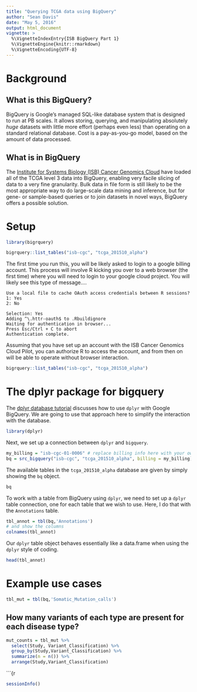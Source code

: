 ```yaml
---
title: "Querying TCGA data using BigQuery"
author: "Sean Davis"
date: "May 5, 2016"
output: html_document
vignette: >
  %\VignetteIndexEntry{ISB BigQuery Part 1}
  %\VignetteEngine{knitr::rmarkdown}
  %\VignetteEncoding{UTF-8}
---
```


# Background

## What is this BigQuery?

BigQuery is Google's managed SQL-like database system that is designed to run at PB scales.
It allows storing, querying, and manipulating absolutely *huge* datasets with little more 
effort (perhaps even less) than operating on a standard relational database. Cost is a 
pay-as-you-go model, based on the amount of data processed. 

## What is in BigQuery

The [Institute for Systems Biology (ISB) Cancer Genomics Cloud](http://cgc.systemsbiology.net/) have
loaded all of the TCGA level 3 data into BigQuery, enabling very facile slicing of data to 
a very fine granularity. Bulk data in file form is still likely to be the most appropriate
way to do large-scale data mining and inference, but for gene- or sample-based queries or 
to join datasets in novel ways, BigQuery offers a possible solution.

# Setup

```r
library(bigrquery)
```


```r
bigrquery::list_tables("isb-cgc", "tcga_201510_alpha")
```

The first time you run this, you will be likely asked to login to a google billing account. This process will
involve R kicking you over to a web browser (the first time) where you will need to login to your
google cloud project. You will likely see this type of message....

```
Use a local file to cache OAuth access credentials between R sessions?
1: Yes
2: No

Selection: Yes
Adding ^\.httr-oauth$ to .Rbuildignore
Waiting for authentication in browser...
Press Esc/Ctrl + C to abort
Authentication complete.
```

Assuming that you have set up an account with the ISB Cancer Genomics 
Cloud Pilot, you can authorize R to access the account, and from then on will be able to operate without
browser interaction.  

```r
bigrquery::list_tables("isb-cgc", "tcga_201510_alpha")
```

# The dplyr package for bigquery

The [dplyr database tutorial](https://cran.r-project.org/web/packages/dplyr/vignettes/databases.html) discusses how to use `dplyr` with Google BigQuery. We are going to use that approach here to simplify 
the interaction with the database. 

```r
library(dplyr)
```

Next, we set up a connection between `dplyr` and `bigquery`.  

```r
my_billing = "isb-cgc-01-0006" # replace billing info here with your own
bq = src_bigquery("isb-cgc", "tcga_201510_alpha", billing = my_billing)
```

The available tables in the `tcga_201510_alpha` database are given by simply showing the `bq` object.

```r
bq
```

To work with a table from BigQuery using `dplyr`, we need to set up a `dplyr` table connection, one
for each table that we wish to use. Here, I do that with the `Annotations` table.

```r
tbl_annot = tbl(bq,'Annotations')
# and show the columns
colnames(tbl_annot)
```

Our `dplyr` table object behaves essentially like a data.frame when using the `dplyr` style of 
coding. 

```r
head(tbl_annot)
```

# Example use cases

```r
tbl_mut = tbl(bq,'Somatic_Mutation_calls')
```

## How many variants of each type are present for each disease type?

```r
mut_counts = tbl_mut %>% 
  select(Study, Variant_Classification) %>% 
  group_by(Study,Variant_Classification) %>% 
  summarize(n = n()) %>% 
  arrange(Study,Variant_Classification)
```

```{r 


```r
sessionInfo()
```
